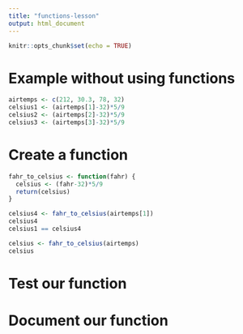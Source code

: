 ```yaml
---
title: "functions-lesson"
output: html_document
---
```


```r
knitr::opts_chunk$set(echo = TRUE)
```

# Example without using functions

```r
airtemps <- c(212, 30.3, 78, 32)
celsius1 <- (airtemps[1]-32)*5/9
celsius2 <- (airtemps[2]-32)*5/9
celsius3 <- (airtemps[3]-32)*5/9
```

# Create a function

```r
fahr_to_celsius <- function(fahr) {
  celsius <- (fahr-32)*5/9
  return(celsius)
}
```
```r
celsius4 <- fahr_to_celsius(airtemps[1])
celsius4
celsius1 == celsius4
```

```r
celsius <- fahr_to_celsius(airtemps)
celsius
```


# Test our function

# Document our function
